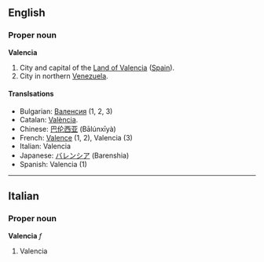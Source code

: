 ==English==
{{Wikipedia}}
===Proper noun===
'''Valencia'''

# City and capital of the [[Land of Valencia]] ([[Spain]]).
# City in northern [[Venezuela]].

====Translsations====

*Bulgarian: [[Валенсия]] (1, 2, 3)
*Catalan: [[València]].
*Chinese: [[巴伦西亚]] (Bālúnxīyà)
*French: [[Valence]] (1, 2), Valencia (3)
*Italian: Valencia 
*Japanese: [[バレンシア]] (Barenshia)
*Spanish: Valencia (1)

----

==Italian==
===Proper noun===
'''Valencia''' ''f''

# Valencia